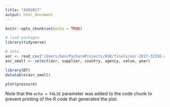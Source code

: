 ```yaml
---
title: "ASR2017"
output: html_document
---
```


```r
knitr::opts_chunk$set(echo = TRUE)
```



```r
# load packages
library(tidyverse)

# data
asr <- read_csv("/Users/ben/PycharmProjects/ASR/finals/asr-2017-32356.csv")
asr_small <- select(asr, supplier, country, agency, value, year)
```


```r
library(DT)
datatable(asr_small)
```
```r
plot(pressure)
```

Note that the `echo = FALSE` parameter was added to the code chunk to prevent printing of the R code that generated the plot.
